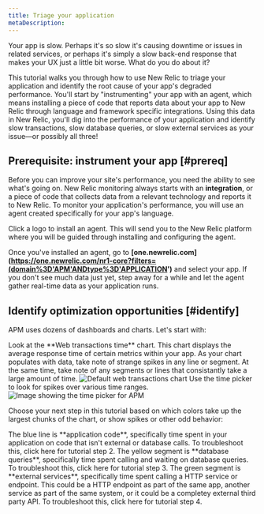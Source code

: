 ```yaml
---
title: Triage your application 
metaDescription: 
---
```



Your app is slow. Perhaps it's so slow it's causing downtime or issues in related services, or perhaps it's simply a slow back-end response that makes your UX just a little bit worse. What do you do about it? 

This tutorial walks you through how to use New Relic to triage your application and identify the root cause of your app's degraded performance. You'll start by "instrumenting" your app with an agent, which means installing a piece of code that reports data about your app to New Relic through language and framework specific integrations. Using this data in New Relic, you'll dig into the performance of your application and identify slow transactions, slow database queries, or slow external services as your issue—or possibly all three!
                                                         



## Prerequisite: instrument your app [#prereq]

Before you can improve your site's performance, you need the ability to see what's going on. New Relic monitoring always starts with an **integration**, or a piece of code that collects data from a relevant technology and reports it to New Relic. To monitor your application's performance, you will use an agent created specifically for your app's language.

Click a logo to install an agent. This will send you to the New Relic platform where you will be guided through installing and configuring the agent.

<TechTileGrid>
  
  <TechTile
    name="Go agent"
    icon="logo-go"
    to="https://one.newrelic.com/nr1-core?state=985d4005-ba90-a8c7-1da1-2af34539b03b"
  />

  <TechTile
    name="Java agent"
    icon="logo-java"
    to="https://one.newrelic.com/nr1-core?state=80d18bcb-4919-1fcb-2b77-9406838eb916"
  />

  <TechTile
    name=".NET agent"
    icon="logo-dotnet"
    to="https://one.newrelic.com/nr1-core?state=30e93090-6dfa-6b70-8e75-472f54414355"
  />

  <TechTile
    name="Node.js agent"
    icon="logo-nodejs"
    to="https://one.newrelic.com/marketplace/install-data-source?state=be2e62fa-cc3b-c428-27c4-8d662c9e80a1"
  />

  <TechTile
    name="PHP agent"
    icon="logo-php"
    to="https://one.newrelic.com/nr1-core?state=aa633b41-72d4-009c-3abf-55dcf64894fe"
  />

  <TechTile
    name="Python agent"
    icon="logo-python"
    to="https://one.newrelic.com/nr1-core?state=20fda75b-58fb-a92a-f9e1-7b052035c6e8"
  />

  <TechTile
    name="Ruby agent"
    icon="logo-ruby"
    to="https://one.newrelic.com/nr1-core?state=d69143ab-605c-579b-25bf-cc6e5fee5b80"
  />

</TechTileGrid>

Once you've installed an agent, go to **[one.newrelic.com](https://one.newrelic.com/nr1-core?filters=(domain%3D'APM'ANDtype%3D'APPLICATION')** and select your app. If you don't see much data just yet, step away for a while and let the agent gather real-time data as your application runs.

## Identify optimization opportunities [#identify]

APM uses dozens of dashboards and charts. Let's start with:

<SideBySide>
    <Side>
Look at the **Web transactions time** chart. This chart displays the average response time of certain metrics within your app. As your chart populates with data, take note of strange spikes in any line or segment. At the same time, take note of any segments or lines that consistantly take a large amount of time. 
    </Side>
    <Side>
<img
  title="Default web transactions chart"
  alt="Default web transactions chart"
  src={journeyWebTrans}
/>
    </Side>
</SideBySide>

<Callout variant="tip">
Use the time picker to look for spikes over various time ranges.
<img
  title="Time picker"
  alt="Image showing the time picker for APM"
  src={journeyTime}
/>
  </Callout>



Choose your next step in this tutorial based on which colors take up the largest chunks of the chart, or show spikes or other odd behavior:

<DocTiles>
  <DocTile title="If it's the blue line" path="/docs/journey-app-slow/problematic-transactions" >The blue line is **application code**, specifically time spent in your application on code that isn't external or database calls. To troubleshoot this, click here for tutorial step 2.</DocTile>
  <DocTile title="If it's the yellow segment" path="/docs/journey-app-slow/slow-database-queries" >The yellow segment is **database queries**, specifically time spent calling and waiting on database queries. To troubleshoot this, click here for tutorial step 3. </DocTile>
  <DocTile title="If it's the green segment" path="/docs/journey-app-slow/external-services/" >The green segment is **external services**, specifically time spent calling a HTTP service or endpoint. This could be a HTTP endpoint as part of the same app, another service as part of the same system, or it could be a completey external third party API. To troubleshoot this, click here for tutorial step 4. </DocTile>
</DocTiles>
